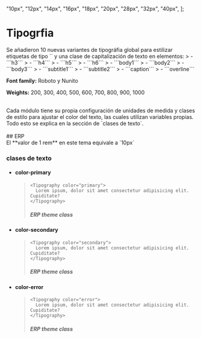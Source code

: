 
  "10px",
  "12px",
  "14px",
  "16px",
  "18px",
  "20px",
  "28px",
  "32px",
  "40px",
];


<style>
  {`
  .container-gap{
    gap:10px
  }
 .color-primary{
    color:#1e62a1;
  }
 .color-accent{
    color:#0CBBE2;
  }
 .color-error{
    color:#D14343;
  }
`}
</style>

<Meta title="Design System/Tipografia" />

# Tipogrfia

<div class="mt-3"> 
Se añadieron 10 nuevas variantes de tipográfia global para estilizar etiquetas de tipo `<Typography>` y una clase de capitalización de texto en elementos: 
 > -  ```h3``` 
 > -  ```h4``` 
 > -  ```h5```      
 > -  ```h6```
 > -  ```body1```
 > -  ```body2```
 > -  ```body3```
 > -  ```subtitle1```
 > -  ```subtitle2```
 > -  ```caption```
 > -  ```overline```

**Font family:** Roboto y Nunito

**Weights:** 200, 300, 400, 500, 600, 700, 800, 900, 1000

<br/>
Cada módulo tiene su propia configuración de unidades de medida y clases de estilo para ajustar el color del texto, las cuales utilizan variables propias. Todo esto se explica en la sección de `clases de texto`.
</div>

<br />
## ERP
<br />
El **valor de 1 rem** en este tema equivale a `10px`
<Typeset fontSizes={typographyERP} />

### clases de texto

- #### color-primary

  > ```tsx
  > <Tipography color="primary">
  >   Lorem ipsum, dolor sit amet consectetur adipisicing elit. Cupiditate?
  > </Tipography>
  > ```
  >
  > <div>
  >   <h5 class="color-primary">ERP theme class</h5>
  > </div>

- #### color-secondary

  > ```tsx
  > <Tipography color="secondary">
  >   Lorem ipsum, dolor sit amet consectetur adipisicing elit. Cupiditate?
  > </Tipography>
  > ```
  >
  > <div>
  >   <h5 class="color-accent">ERP theme class</h5>
  > </div>

- #### color-error

  > ```tsx
  > <Tipography color="error">
  >   Lorem ipsum, dolor sit amet consectetur adipisicing elit. Cupiditate?
  > </Tipography>
  > ```
  >
  > <div>
  >   <h5 class="color-error">ERP theme class</h5>
  > </div>


